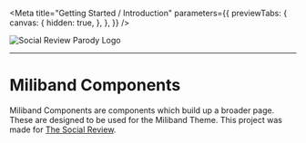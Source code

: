

<Meta
    title="Getting Started / Introduction"
    parameters={{
        previewTabs: {
            canvas: {
                hidden: true,
            },
        },
    }}
/>

<div style={{ margin: '0 auto', maxWidth: '600px', color: 'white', textAlign: 'center' }}>

<img alt="Social Review Parody Logo" src={Cover} />

<br />

---

# Miliband Components

Miliband Components are components which build up a broader page. These are designed to be used for the Miliband Theme. This project was made for [The Social Review](https://www.thesocialreview.co.uk/).

</div>
